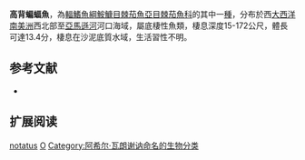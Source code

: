 {{Speciesbox
| name = 高背蝙蝠魚
| image = Ogcocephalus notatus Castelnau.jpg
| image_width = 240px
| image_caption = 
| status = NE
| status_system = IUCN3.1
| genus = Ogcocephalus
| species = notatus
| authority = [[Achille_Valenciennes|Valenciennes]], 1837
| synonyms = *''Malthaea notata, Valenciennes, 1837''
*''Malthe angusta, Cuvier, 1829''
*''Malthe notata, Cuvier, 1829''
*''Malthaea truncata, Valenciennes, 1837''
*''Ogcocephalus nasutus cayennensis, Puyo, 1936''
}}

'''高背蝙蝠魚'''，為[[輻鰭魚綱|輻鰭魚綱]][[鮟鱇目|鮟鱇目]][[棘茄魚亞目|棘茄魚亞目]][[棘茄魚科|棘茄魚科]]的其中一[[種|種]]，分布於西[[大西洋|大西洋]][[南美洲|南美洲]]西北部至[[亞馬遜河|亞馬遜河]]河口海域，屬底棲性魚類，棲息深度15-172公尺，體長可達13.4分，棲息在沙泥底質水域，生活習性不明。

== 参考文献 ==
*{{FishBase_species|genus=Ogcocephalus|species=notatus|year=2014|month=2}}

== 扩展阅读 ==
{{refbegin}}
{{wikispecies-inline|Ogcocephalus notatus|高背蝙蝠魚}}
{{refend}}
{{Taxonbar|from=Q2601375}}

[[Category:蝙蝠魚屬|notatus]]
[[Category:1837年描述的魚類|O]]
[[Category:阿希尔·瓦朗谢讷命名的生物分类|Category:阿希尔·瓦朗谢讷命名的生物分类]]


{{魚類小作品}}